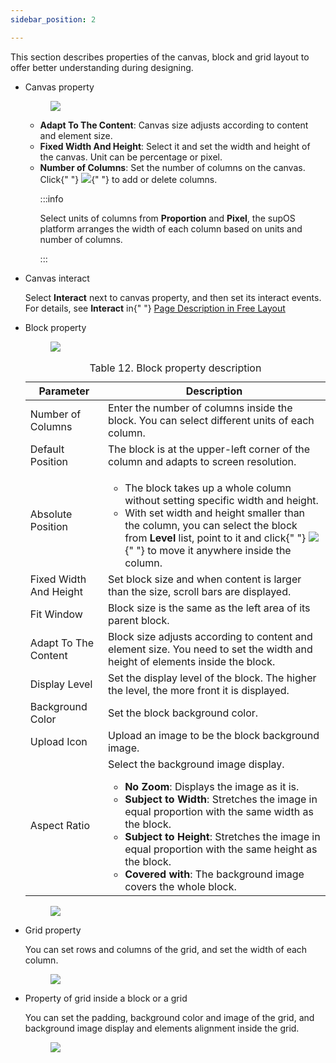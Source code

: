 ```yaml
---
sidebar_position: 2

---
```


<article
  className="nested3"
  aria-labelledby="unique_2102912853__title_c3r_1hv_35b"
  id="unique_2102912853"
>

<div>
    <section className="section" id="unique_2102912853__context_z1x_hkr_j5b">
      <p>
        This section describes properties of the canvas, block and grid layout
        to offer better understanding during designing.
      </p>
      <ul id="unique_2102912853__ul_aqf_2dz_j5b">
        <li>
          Canvas property
          <figure className="fignone" id="unique_2102912853__fig_ldb_fdz_j5b">
            <img
              id="unique_2102912853__image_ljz_g2z_j5b"
              src="https://wordpressfreezonex.oss-cn-hangzhou.aliyuncs.com/appDesign/34.png"
            />
          </figure>
          <ul id="unique_2102912853__ul_jvn_lzd_k5b">
            <li>
              <strong>Adapt To The Content</strong>: Canvas
              size adjusts according to content and element size.
            </li>
            <li>
              <strong>Fixed Width And Height</strong>: Select
              it and set the width and height of the canvas. Unit can be
              percentage or pixel.
            </li>
            <li>
              <strong>Number of Columns</strong>: Set the
              number of columns on the canvas. Click{" "}
              <img
                id="unique_2102912853__image_zsh_hb2_k5b"
                src="https://wordpressfreezonex.oss-cn-hangzhou.aliyuncs.com/appDesign/35.png"
              />{" "}
              to add or delete columns.

:::info

Select units of columns from <strong>Proportion</strong> and <strong>Pixel</strong>, the supOS platform
                arranges the width of each column based on units and number of
                columns.
                
:::

</li>
          </ul>
        </li>
        <li>
          Canvas interact
          <p>
            Select <strong>Interact</strong> next to canvas
            property, and then set its interact events. For details, see <strong>Interact</strong> in{" "}
            <a href="application_creation.html#designing_a_page_in_free_layout__title_bb2_zgv_35b">
              Page Description in Free Layout
            </a>
          </p>
        </li>
        <li>
          Block property
          <figure className="fignone" id="unique_2102912853__fig_id5_gc2_k5b">
            <img
              id="unique_2102912853__image_jd5_gc2_k5b"
              src="https://wordpressfreezonex.oss-cn-hangzhou.aliyuncs.com/appDesign/36.png"
            />
          </figure>
          <table
            id="unique_2102912853__table_xlf_jc2_k5b"
            className="frame-all"
          >
            <caption>
              <span className="table--title-label">Table 12. </span>
              <span id="unique_2102912853__title_ylf_jc2_k5b">
                Block property description
              </span>
            </caption>
            <colgroup>
              <col style={{ width: "30.48780487804878%" }} />
              <col style={{ width: "69.51219512195121%" }} />
            </colgroup>
            <thead>
              <tr>
                <th id="unique_2102912853__table_xlf_jc2_k5b__entry__1">
                  Parameter
                </th>
                <th id="unique_2102912853__table_xlf_jc2_k5b__entry__2">
                  Description
                </th>
              </tr>
            </thead>
            <tbody>
              <tr>
                <td headers="unique_2102912853__table_xlf_jc2_k5b__entry__1">
                  Number of Columns
                </td>
                <td headers="unique_2102912853__table_xlf_jc2_k5b__entry__2">
                  Enter the number of columns inside the block. You can select
                  different units of each column.
                </td>
              </tr>
              <tr>
                <td headers="unique_2102912853__table_xlf_jc2_k5b__entry__1">
                  Default Position
                </td>
                <td headers="unique_2102912853__table_xlf_jc2_k5b__entry__2">
                  The block is at the upper-left corner of the column and adapts
                  to screen resolution.
                </td>
              </tr>
              <tr>
                <td headers="unique_2102912853__table_xlf_jc2_k5b__entry__1">
                  Absolute Position
                </td>
                <td headers="unique_2102912853__table_xlf_jc2_k5b__entry__2">
                  <ul id="unique_2102912853__ul_vjr_g32_k5b">
                    <li>
                      The block takes up a whole column without setting specific
                      width and height.
                    </li>
                    <li>
                      With set width and height smaller than the column, you can
                      select the block from <strong>Level</strong> list, point to it
                      and click{" "}
                      <img
                        id="unique_2102912853__image_jhb_fm2_k5b"
                        src="https://wordpressfreezonex.oss-cn-hangzhou.aliyuncs.com/appDesign/39.png"
                      />{" "}
                      to move it anywhere inside the column.
                    </li>
                  </ul>
                </td>
              </tr>
              <tr>
                <td headers="unique_2102912853__table_xlf_jc2_k5b__entry__1">
                  Fixed Width And Height
                </td>
                <td headers="unique_2102912853__table_xlf_jc2_k5b__entry__2">
                  Set block size and when content is larger than the size,
                  scroll bars are displayed.
                </td>
              </tr>
              <tr>
                <td headers="unique_2102912853__table_xlf_jc2_k5b__entry__1">
                  Fit Window
                </td>
                <td headers="unique_2102912853__table_xlf_jc2_k5b__entry__2">
                  Block size is the same as the left area of its parent block.
                </td>
              </tr>
              <tr>
                <td headers="unique_2102912853__table_xlf_jc2_k5b__entry__1">
                  Adapt To The Content
                </td>
                <td headers="unique_2102912853__table_xlf_jc2_k5b__entry__2">
                  Block size adjusts according to content and element size. You
                  need to set the width and height of elements inside the block.
                </td>
              </tr>
              <tr>
                <td headers="unique_2102912853__table_xlf_jc2_k5b__entry__1">
                  Display Level
                </td>
                <td headers="unique_2102912853__table_xlf_jc2_k5b__entry__2">
                  Set the display level of the block. The higher the level, the
                  more front it is displayed.
                </td>
              </tr>
              <tr>
                <td headers="unique_2102912853__table_xlf_jc2_k5b__entry__1">
                  Background Color
                </td>
                <td headers="unique_2102912853__table_xlf_jc2_k5b__entry__2">
                  Set the block background color.
                </td>
              </tr>
              <tr>
                <td headers="unique_2102912853__table_xlf_jc2_k5b__entry__1">
                  Upload Icon
                </td>
                <td headers="unique_2102912853__table_xlf_jc2_k5b__entry__2">
                  Upload an image to be the block background image.
                </td>
              </tr>
              <tr>
                <td headers="unique_2102912853__table_xlf_jc2_k5b__entry__1">
                  Aspect Ratio
                </td>
                <td headers="unique_2102912853__table_xlf_jc2_k5b__entry__2">
                  Select the background image display.
                  <ul id="unique_2102912853__ul_rhc_qj2_k5b">
                    <li>
                      <strong>No Zoom</strong>: Displays the
                      image as it is.
                    </li>
                    <li>
                      <strong>Subject to Width</strong>:
                      Stretches the image in equal proportion with the same
                      width as the block.
                    </li>
                    <li>
                      <strong>Subject to Height</strong>:
                      Stretches the image in equal proportion with the same
                      height as the block.
                    </li>
                    <li>
                      <strong>Covered with</strong>: The
                      background image covers the whole block.
                    </li>
                  </ul>
                </td>
              </tr>
            </tbody>
          </table>
          <figure className="fignone" id="unique_2102912853__fig_jpl_yk2_k5b">
            <img
              id="unique_2102912853__image_kpl_yk2_k5b"
              src="https://wordpressfreezonex.oss-cn-hangzhou.aliyuncs.com/appDesign/37.png"
            />
          </figure>
        </li>
        <li>
          Grid property
          <p>
            You can set rows and columns of the grid, and set the width of each
            column.
          </p>
          <figure className="fignone" id="unique_2102912853__fig_bzb_wk2_k5b">
            <img
              id="unique_2102912853__image_czb_wk2_k5b"
              src="https://wordpressfreezonex.oss-cn-hangzhou.aliyuncs.com/appDesign/38.png"
            />
          </figure>
        </li>
        <li>
          Property of grid inside a block or a grid
          <p>
            You can set the padding, background color and image of the grid, and
            background image display and elements alignment inside the grid.
          </p>
          <figure className="fignone" id="unique_2102912853__fig_nwm_gn2_k5b">
            <img
              id="unique_2102912853__image_owm_gn2_k5b"
              src="https://wordpressfreezonex.oss-cn-hangzhou.aliyuncs.com/appDesign/40.png"
            />
          </figure>
        </li>
      </ul>
    </section>
  </div>
</article>
